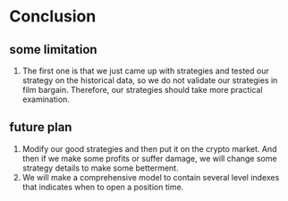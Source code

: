 # Conclusion
## some limitation
1. The first one is that we just came up with strategies and tested our strategy on the historical data, so we do not validate our strategies in film bargain. Therefore, our strategies should take more practical examination.

## future plan
1. Modify our good strategies and then put it on the crypto market. And then if we make some profits or suffer damage, we will change some strategy details to make some betterment.
2. We will make a comprehensive model to contain several level indexes that indicates when to open a position time. 
